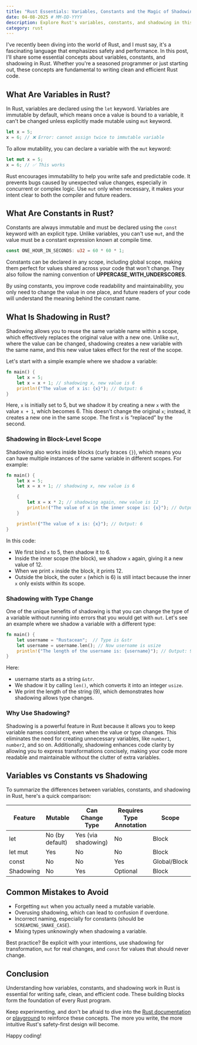 ```yaml
---
title: "Rust Essentials: Variables, Constants and the Magic of Shadowing"
date: 04-08-2025 # MM-DD-YYYY
description: Explore Rust's variables, constants, and shadowing in this beginner-friendly guide to writing clean and safe code.
category: rust
---
```


I've recently been diving into the world of Rust, and I must say, it's a fascinating language that emphasizes safety and performance. In this post, I'll share some essential concepts about variables, constants, and shadowing in Rust. Whether you're a seasoned programmer or just starting out, these concepts are fundamental to writing clean and efficient Rust code.

## What Are Variables in Rust?

In Rust, variables are declared using the `let` keyword. Variables are immutable by default, which means once a value is bound to a variable, it can't be changed unless explicitly made mutable using `mut` keyword.

```rust
let x = 5;
x = 6; // ❌ Error: cannot assign twice to immutable variable
```

To allow mutability, you can declare a variable with the `mut` keyword:

```rust
let mut x = 5;
x = 6; // ✅ This works
```

Rust encourages immutability to help you write safe and predictable code. It prevents bugs caused by unexpected value changes, especially in concurrent or complex logic. Use `mut` only when necessary, it makes your intent clear to both the compiler and future readers.

## What Are Constants in Rust?

Constants are always immutable and must be declared using the `const` keyword with an explicit type. Unlike variables, you can't use `mut`, and the value must be a constant expression known at compile time.

```rust
const ONE_HOUR_IN_SECONDS: u32 = 60 * 60 * 1;
```

Constants can be declared in any scope, including global scope, making them perfect for values shared across your code that won't change. They also follow the naming convention of **UPPERCASE_WITH_UNDERSCORES**.

By using constants, you improve code readability and maintainability, you only need to change the value in one place, and future readers of your code will understand the meaning behind the constant name.

## What Is Shadowing in Rust?

Shadowing allows you to reuse the same variable name within a scope, which effectively replaces the original value with a new one. Unlike `mut`, where the value can be changed, shadowing creates a new variable with the same name, and this new value takes effect for the rest of the scope.

Let's start with a simple example where we shadow a variable:

```rust
fn main() {
    let x = 5;
    let x = x + 1; // shadowing x, new value is 6
    println!("The value of x is: {x}"); // Output: 6
}
```

Here, `x` is initially set to 5, but we shadow it by creating a new `x` with the value `x + 1`, which becomes 6. This doesn't change the original `x`; instead, it creates a new one in the same scope. The first `x` is “replaced” by the second.

### Shadowing in Block-Level Scope

Shadowing also works inside blocks (curly braces `{}`), which means you can have multiple instances of the same variable in different scopes. For example:

```rust
fn main() {
    let x = 5;
    let x = x + 1; // shadowing x, new value is 6

    {
        let x = x * 2; // shadowing again, new value is 12
        println!("The value of x in the inner scope is: {x}"); // Output: 12
    }

    println!("The value of x is: {x}"); // Output: 6
}
```

In this code:

- We first bind `x` to 5, then shadow it to 6.
- Inside the inner scope (the block), we shadow `x` again, giving it a new value of 12.
- When we print `x` inside the block, it prints 12.
- Outside the block, the outer `x` (which is 6) is still intact because the inner `x` only exists within its scope.

### Shadowing with Type Change

One of the unique benefits of shadowing is that you can change the type of a variable without running into errors that you would get with `mut`. Let's see an example where we shadow a variable with a different type:

```rust
fn main() {
    let username = "Rustacean";  // Type is &str
    let username = username.len(); // Now username is usize
    println!("The length of the username is: {username}"); // Output: 9
}
```

Here:

- username starts as a string `&str`.
- We shadow it by calling `len()`, which converts it into an integer `usize`.
- We print the length of the string (9), which demonstrates how shadowing allows type changes.

### Why Use Shadowing?

Shadowing is a powerful feature in Rust because it allows you to keep variable names consistent, even when the value or type changes. This eliminates the need for creating unnecessary variables, like `number1`, `number2`, and so on. Additionally, shadowing enhances code clarity by allowing you to express transformations concisely, making your code more readable and maintainable without the clutter of extra variables.

## Variables vs Constants vs Shadowing

To summarize the differences between variables, constants, and shadowing in Rust, here's a quick comparison:

<div className="border-secondary overflow-scroll rounded-2xl border">
  <table className="min-w-2xl table-auto">
    <thead>
      <tr>
        <th>Feature</th>
        <th>Mutable</th>
        <th>Can Change Type</th>
        <th>Requires Type Annotation</th>
        <th>Scope</th>
      </tr>
    </thead>
    <tbody>
      <tr>
        <td>let</td>
        <td>No (by default)</td>
        <td>Yes (via shadowing)</td>
        <td>No</td>
        <td>Block</td>
      </tr>
      <tr>
        <td>let mut</td>
        <td>Yes</td>
        <td>No</td>
        <td>No</td>
        <td>Block</td>
      </tr>
      <tr>
        <td>const</td>
        <td>No</td>
        <td>No</td>
        <td>Yes</td>
        <td>Global/Block</td>
      </tr>
      <tr>
        <td>Shadowing</td>
        <td>No</td>
        <td>Yes</td>
        <td>Optional</td>
        <td>Block</td>
      </tr>
    </tbody>
  </table>
</div>

## Common Mistakes to Avoid

- Forgetting `mut` when you actually need a mutable variable.
- Overusing shadowing, which can lead to confusion if overdone.
- Incorrect naming, especially for constants (should be `SCREAMING_SNAKE_CASE`).
- Mixing types unknowingly when shadowing a variable.

Best practice? Be explicit with your intentions, use shadowing for transformation, `mut` for real changes, and `const` for values that should never change.

## Conclusion

Understanding how variables, constants, and shadowing work in Rust is essential for writing safe, clean, and efficient code. These building blocks form the foundation of every Rust program.

Keep experimenting, and don't be afraid to dive into the [Rust documentation](https://www.rust-lang.org/learn) or [playground](https://play.rust-lang.org/?version=stable&mode=debug&edition=2024) to reinforce these concepts. The more you write, the more intuitive Rust's safety-first design will become.

Happy coding!
